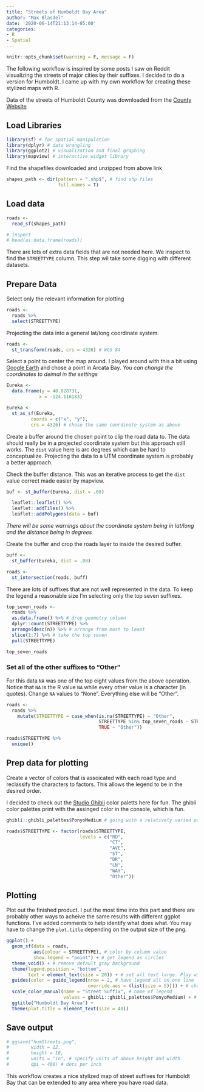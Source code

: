 ```yaml
---
title: "Streets of Humboldt Bay Area"
author: "Max Blasdel"
date: '2020-06-14T21:13:14-05:00'
categories:
- R
- Spatial
---
```


```r
knitr::opts_chunk$set(warning = F, message = F)
```

The following workflow is inspired by some posts I saw on Reddit visualizing the streets of major cities by their suffixes. I decided to do a version for Humboldt. I came up with my own workflow for creating these stylized maps with R.

Data of the streets of Humboldt County was downloaded from the [County Website](https://humboldtgov.org/276/GIS-Data-Download)

## Load Libraries

```r
library(sf) # for spatial manipulation
library(dplyr) # data wrangling
library(ggplot2) # visualization and final graphing
library(mapview) # interactive widget library
```

Find the shapefiles downloaded and unzipped from above link
```r
shapes_path <- dir(pattern = ".shp$", # find shp files
                   full.names = T)
```

## Load data

```r
roads <-
  read_sf(shapes_path)

# inspect
# head(as.data.frame(roads))
```

There are lots of extra data fields that are not needed here. We inspect to find the `STREETTYPE` column. This step wil take some digging with different datasets.

## Prepare Data

Select only the relevant information for plotting

```r
roads <-
  roads %>%
  select(STREETTYPE)
```

Projecting the data into a general lat/long coordinate system.

```r
roads <-
  st_transform(roads, crs = 4326) # WGS 84
```

Select a point to center the map around. I played around with this a bit using [Google Earth](https://earth.google.com/web/) and chose a point in Arcata Bay. *You can change the coordinates to deimal in the settings*

```r
Eureka <- 
  data.frame(y = 40.828731, 
            x = -124.116183)

Eureka <-
  st_as_sf(Eureka,
         coords = c("x", "y"), 
         crs = 4326) # chose the same coordinate system as above
```

Create a buffer around the chosen point to clip the road data to. The data should really be in a projected coordinate system but this approach still works. The `dist` value here is arc degrees which can be hard to conceptualize. Projecting the data to a UTM coordinate system is probably a better approach.

Check the buffer distance. This was an iterative process to get the `dist` value correct made easier by mapview.
```r
buf <- st_buffer(Eureka, dist = .08)

  leaflet::leaflet() %>% 
  leaflet::addTiles() %>% 
  leaflet::addPolygons(data = buf)
```
*There will be some warnings about the coordinate system being in lat/long and the distance being in degrees*

Create the buffer and crop the roads layer to inside the desired buffer.

```r
buff <-
  st_buffer(Eureka, dist = .08)

roads <-
  st_intersection(roads, buff) 
```

There are lots of suffixes that are not well represented in the data. To keep the legend a reasonable size I'm selecting only the top seven suffixes.

```r
top_seven_roads <-
  roads %>%
  as.data.frame() %>% # drop geometry column
  dplyr::count(STREETTYPE) %>%
  arrange(desc(n)) %>% # arrange from most to least
  slice(1:7) %>% # take the top seven
  pull(STREETTYPE)

top_seven_roads
```

### Set all of the other suffixes to "Other"

For this data `NA` was one of the top eight values from the above operation. Notice that `NA` is the R value `NA` while every other value is a character (in quotes). Change `NA` values to "None". Everything else will be "Other".

```r
roads <-
  roads %>%
    mutate(STREETTYPE = case_when(is.na(STREETTYPE) ~ "Other",
                                  STREETTYPE %in% top_seven_roads ~ STREETTYPE,
                                  TRUE ~ "Other"))

roads$STREETTYPE %>%
  unique()
```

## Prep data for plotting

Create a vector of colors that is assoicated with each road type and reclassify the characters to factors. This allows the legend to be in the desired order.

I decided to check out the [Studio Ghibli](https://github.com/ewenme/ghibli) color paletts here for fun.
The ghibli color palettes print with the assinged color in the console, which is fun.

```r
ghibli::ghibli_palettes$PonyoMedium # going with a relatively varied palette

roads$STREETTYPE <- factor(roads$STREETTYPE,
                           levels = c("RD",
                                      "CT",
                                      "AVE",
                                      "ST",
                                      "DR",
                                      "LN",
                                      "WAY",
                                      "Other"))
```

## Plotting

Plot out the finished product. I put the most time into this part and there are probably other ways to acheive the same results with different ggplot functions. I've added comments to help identify what does what. You may have to change the `plot.title` depending on the output size of the png.

```r
ggplot() +
  geom_sf(data = roads,
          aes(colour = STREETTYPE), # color by column value
          show.legend = "point") + # get legend as circles
  theme_void() + # remove default gray background
  theme(legend.position = "bottom",
        text = element_text(size = 20)) + # set all text large. Play with this number based on desired img size
  guides(color = guide_legend(nrow = 2, # have legend all on one line
                              override.aes = (list(size = 5)))) + # change size of point symbols in legend
  scale_color_manual(name = "Street Suffix", # name of legend
                     values = ghibli::ghibli_palettes$PonyoMedium) + # our selected color palette
  ggtitle("Humboldt Bay Area") +
  theme(plot.title = element_text(size = 40)) 
```

## Save output

```r
# ggsave("humStreets.png",
#        width = 12,
#        height = 18,
#        units = "in", # specify units of above height and width
#        dpi = 400) # dots per inch
```

This workflow creates a nice stylized map of street suffixes for Humboldt Bay that can be extended to any area where you have road data.

